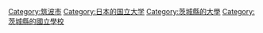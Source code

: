 {{Commonscat|University of Tsukuba}}

[[Category:筑波市|Category:筑波市]]
[[Category:日本的国立大学|Category:日本的国立大学]]
[[Category:茨城縣的大學|Category:茨城縣的大學]]
[[Category:茨城縣的國立學校|Category:茨城縣的國立學校]]